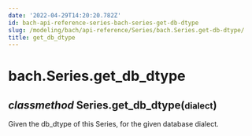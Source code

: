 ```yaml
---
date: '2022-04-29T14:20:20.782Z'
id: bach-api-reference-series-bach-series-get-db-dtype
slug: /modeling/bach/api-reference/Series/bach.Series.get-db-dtype/
title: get_db_dtype
---
```


# bach.Series.get_db_dtype

<div class="method">
<h2 class="signature-class"><span class="type-annotation"><em>classmethod</em></span> <span class="additional-name">Series.</span><span class="name">get_db_dtype(</span><small class="parameter-list"><span class="parameter" id="dialect">dialect</span></small>)</h2>


<div class="content">

Given the db_dtype of this Series, for the given database dialect.


</div>

</div>

